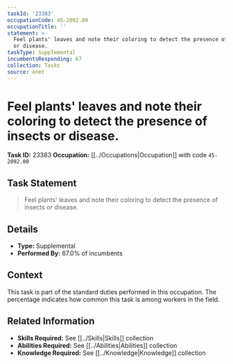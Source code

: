 ```yaml
---
taskId: '23383'
occupationCode: 45-2092.00
occupationTitle: ''
statement: >-
  Feel plants' leaves and note their coloring to detect the presence of insects
  or disease.
taskType: Supplemental
incumbentsResponding: 67
collection: Tasks
source: onet
---
```

# Feel plants' leaves and note their coloring to detect the presence of insects or disease.

**Task ID:** 23383
**Occupation:** [[../Occupations|Occupation]] with code `45-2092.00`

## Task Statement

> Feel plants' leaves and note their coloring to detect the presence of insects or disease.

## Details

- **Type:** Supplemental
- **Performed By:** 67.0% of incumbents

## Context

This task is part of the standard duties performed in this occupation. The percentage indicates how common this task is among workers in the field.

## Related Information

- **Skills Required:** See [[../Skills|Skills]] collection
- **Abilities Required:** See [[../Abilities|Abilities]] collection
- **Knowledge Required:** See [[../Knowledge|Knowledge]] collection

